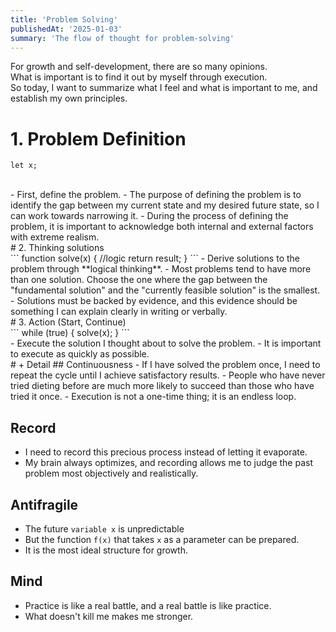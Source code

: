 ```yaml
---
title: 'Problem Solving'
publishedAt: '2025-01-03'
summary: 'The flow of thought for problem-solving'
---
```


For growth and self-development, there are so many opinions.<br />
What is important is to find it out by myself through execution.<br />
So today, I want to summarize what I feel and what is important to me, and establish my own principles.

# 1. Problem Definition
```
let x;
```
<br />
- First, define the problem.
- The purpose of defining the problem is to identify the gap between my current state and my desired future state, so I can work towards narrowing it.
- During the process of defining the problem, it is important to acknowledge both internal and external factors with extreme realism.

<br />
# 2. Thinking solutions
<br />
```
function solve(x) {
	//logic
	return result;
}
```
- Derive solutions to the problem through **logical thinking**.
- Most problems tend to have more than one solution. Choose the one where the gap between the "fundamental solution" and the "currently feasible solution" is the smallest.
- Solutions must be backed by evidence, and this evidence should be something I can explain clearly in writing or verbally.

<br />
# 3. Action (Start, Continue)
<br />
```
while (true) {
	solve(x);
}
```
<br />
- Execute the solution I thought about to solve the problem.
- It is important to execute as quickly as possible.

<br />
# + Detail
## Continuousness
 - If I have solved the problem once, I need to repeat the cycle until I achieve satisfactory results.
 - People who have never tried dieting before are much more likely to succeed than those who have tried it once.
 - Execution is not a one-time thing; it is an endless loop.

## Record
- I need to record this precious process instead of letting it evaporate.
- My brain always optimizes, and recording allows me to judge the past problem most objectively and realistically.

## Antifragile
- The future `variable x` is unpredictable
- But the function `f(x)` that takes `x` as a parameter can be prepared.
- It is the most ideal structure for growth.

## Mind
- Practice is like a real battle, and a real battle is like practice.
- What doesn't kill me makes me stronger.
